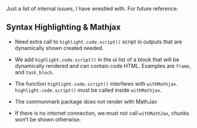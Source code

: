 Just a list of internal issues, I have wrestled with. For future reference.

## Syntax Highlighting & Mathjax



- Need extra call to `highlight.code.script()` script in outputs that are dynamically shown created needed.
- We add  `highlight.code.script()` in the ui list of a block that will be dynamically rendered and can contain code HTML. Examples are `frame`, and `task_block`.

- The function `highlight.code.script()` interferes with `withMathjax`. `highlight.code.script()` must be called inside `withMathjax`.

- The commonmark package does not render with MathJax
- If there is no internet connection, we must not call `withMathJax`, chunks won't be shown otherwise.